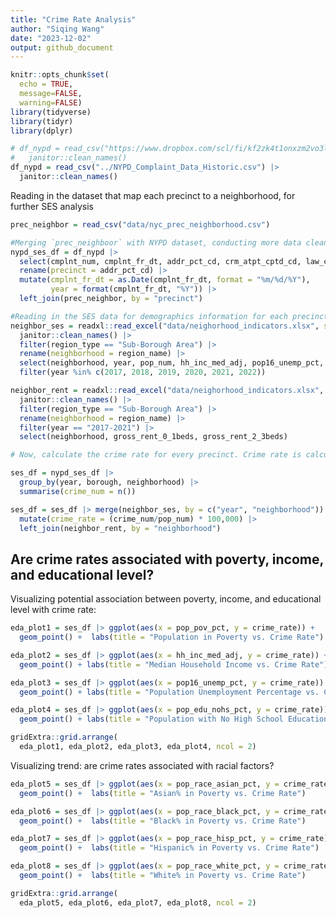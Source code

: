 ```yaml
---
title: "Crime Rate Analysis"
author: "Siqing Wang"
date: "2023-12-02"
output: github_document
---
```


```r
knitr::opts_chunk$set(
  echo = TRUE,
  message=FALSE,
  warning=FALSE)
library(tidyverse)
library(tidyr)
library(dplyr)
```

```r
# df_nypd = read_csv("https://www.dropbox.com/scl/fi/kf2zk4t1onxzm2vo3lpkq/NYPD_Complaint_Data_Historic.csv?rlkey=ly36vi9v66sno80eir6rohlwn&dl=1", na = "(null)") |> # some values are coded as "(null)" in the df; rewrite them as NA
#   janitor::clean_names() 
df_nypd = read_csv("../NYPD_Complaint_Data_Historic.csv") |> 
  janitor::clean_names()
```

Reading in the dataset that map each precinct to a neighborhood, for further SES analysis
```r
prec_neighbor = read_csv("data/nyc_prec_neighborhood.csv")
```


```r
#Merging `prec_neighboor` with NYPD dataset, conducting more data cleaning. The resulting `nypd_ses_df` only contains variables of interest for SES analysis. `nypd_ses_df` now contains neighboorhood information, as well as other necessary data from the original master data 
nypd_ses_df = df_nypd |> 
  select(cmplnt_num, cmplnt_fr_dt, addr_pct_cd, crm_atpt_cptd_cd, law_cat_cd, susp_age_group, susp_race, susp_sex, vic_age_group, vic_race, vic_sex, ofns_desc, pd_desc) |> 
  rename(precinct = addr_pct_cd) |> 
  mutate(cmplnt_fr_dt = as.Date(cmplnt_fr_dt, format = "%m/%d/%Y"),
         year = format(cmplnt_fr_dt, "%Y")) |> 
  left_join(prec_neighbor, by = "precinct")
```


```r
#Reading in the SES data for demographics information for each precinct/neighboorhood, and only keeping the relevant SES indicators. `neighbor_ses` df includes information on population, income, umemployment, poverty, education, and racial factors for every neighborhood. 
neighbor_ses = readxl::read_excel("data/neighorhood_indicators.xlsx", sheet = "Data") |> 
  janitor::clean_names() |> 
  filter(region_type == "Sub-Borough Area") |> 
  rename(neighborhood = region_name) |> 
  select(neighborhood, year, pop_num, hh_inc_med_adj, pop16_unemp_pct, pop_edu_collp_pct, pop_edu_nohs_pct, pop_pov_pct, pop_race_asian_pct, pop_race_black_pct, pop_race_hisp_pct, pop_race_white_pct, pop_foreign_pct) |> 
  filter(year %in% c(2017, 2018, 2019, 2020, 2021, 2022))

neighbor_rent = readxl::read_excel("data/neighorhood_indicators.xlsx", sheet = "Data") |> 
  janitor::clean_names() |> 
  filter(region_type == "Sub-Borough Area") |> 
  rename(neighborhood = region_name) |> 
  filter(year == "2017-2021") |> 
  select(neighborhood, gross_rent_0_1beds, gross_rent_2_3beds)
```


```r
# Now, calculate the crime rate for every precinct. Crime rate is calculated by dividing the number of crimes committed per neighborhood over the total population of that neighborhood, then times 100,000. Then merge the crime rate data with other relevant socioeconomic data. We focus only on the 2021 data. `ses_df` contains crime rate and other SES data per neighborhood, by year 

ses_df = nypd_ses_df |> 
  group_by(year, borough, neighborhood) |> 
  summarise(crime_num = n())

ses_df = ses_df |> merge(neighbor_ses, by = c("year", "neighborhood")) |> 
  mutate(crime_rate = (crime_num/pop_num) * 100,000) |> 
  left_join(neighbor_rent, by = "neighborhood")
```

## Are crime rates associated with poverty, income, and educational level? 

Visualizing potential association between poverty, income, and educational level with crime rate: 
```r
eda_plot1 = ses_df |> ggplot(aes(x = pop_pov_pct, y = crime_rate)) +
  geom_point() +  labs(title = "Population in Poverty vs. Crime Rate")

eda_plot2 = ses_df |> ggplot(aes(x = hh_inc_med_adj, y = crime_rate)) +
  geom_point() + labs(title = "Median Household Income vs. Crime Rate")

eda_plot3 = ses_df |> ggplot(aes(x = pop16_unemp_pct, y = crime_rate)) +
  geom_point() + labs(title = "Population Unemployment Percentage vs. Crime Rate")

eda_plot4 = ses_df |> ggplot(aes(x = pop_edu_nohs_pct, y = crime_rate)) +
  geom_point() + labs(title = "Population with No High School Education vs. Crime Rate")

gridExtra::grid.arrange(
  eda_plot1, eda_plot2, eda_plot3, eda_plot4, ncol = 2)
```

Visualizing trend: are crime rates associated with racial factors?
```r
eda_plot5 = ses_df |> ggplot(aes(x = pop_race_asian_pct, y = crime_rate)) +
  geom_point() +  labs(title = "Asian% in Poverty vs. Crime Rate")

eda_plot6 = ses_df |> ggplot(aes(x = pop_race_black_pct, y = crime_rate)) +
  geom_point() +  labs(title = "Black% in Poverty vs. Crime Rate")

eda_plot7 = ses_df |> ggplot(aes(x = pop_race_hisp_pct, y = crime_rate)) +
  geom_point() +  labs(title = "Hispanic% in Poverty vs. Crime Rate")

eda_plot8 = ses_df |> ggplot(aes(x = pop_race_white_pct, y = crime_rate)) +
  geom_point() +  labs(title = "White% in Poverty vs. Crime Rate")

gridExtra::grid.arrange(
  eda_plot5, eda_plot6, eda_plot7, eda_plot8, ncol = 2)
```

